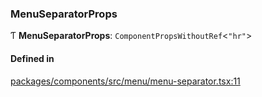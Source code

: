 ### MenuSeparatorProps

Ƭ **MenuSeparatorProps**: `ComponentPropsWithoutRef`\<`"hr"`\>

#### Defined in

[packages/components/src/menu/menu-separator.tsx:11](https://github.com/vtex/shoreline/blob/8e177fa6d/packages/components/src/menu/menu-separator.tsx#L11)
